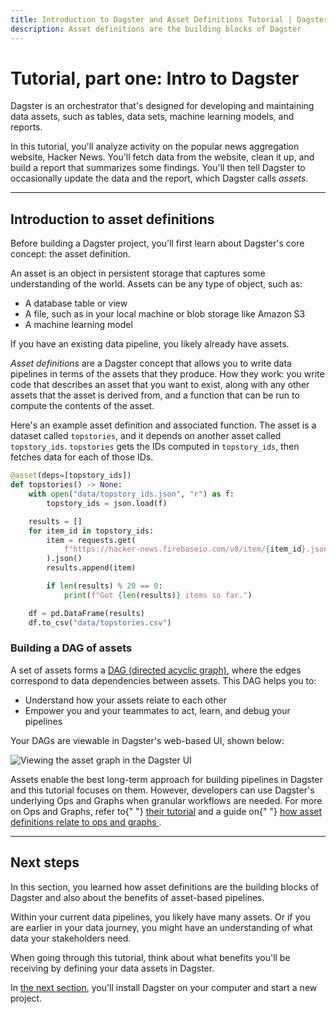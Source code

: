 ```yaml
---
title: Introduction to Dagster and Asset Definitions Tutorial | Dagster Docs
description: Asset definitions are the building blocks of Dagster
---
```


# Tutorial, part one: Intro to Dagster

Dagster is an orchestrator that's designed for developing and maintaining data assets, such as tables, data sets, machine learning models, and reports.

In this tutorial, you'll analyze activity on the popular news aggregation website, Hacker News. You'll fetch data from the website, clean it up, and build a report that summarizes some findings. You'll then tell Dagster to occasionally update the data and the report, which Dagster calls _assets_.

---

## Introduction to asset definitions

Before building a Dagster project, you'll first learn about Dagster's core concept: the asset definition.

An asset is an object in persistent storage that captures some understanding of the world. Assets can be any type of object, such as:

- A database table or view
- A file, such as in your local machine or blob storage like Amazon S3
- A machine learning model

If you have an existing data pipeline, you likely already have assets.

_Asset definitions_ are a Dagster concept that allows you to write data pipelines in terms of the assets that they produce. How they work: you write code that describes an asset that you want to exist, along with any other assets that the asset is derived from, and a function that can be run to compute the contents of the asset.

Here's an example asset definition and associated function. The asset is a dataset called `topstories`, and it depends on another asset called `topstory_ids`. `topstories` gets the IDs computed in `topstory_ids`, then fetches data for each of those IDs.

```python
@asset(deps=[topstory_ids])
def topstories() -> None:
    with open("data/topstory_ids.json", "r") as f:
        topstory_ids = json.load(f)

    results = []
    for item_id in topstory_ids:
        item = requests.get(
            f"https://hacker-news.firebaseio.com/v0/item/{item_id}.json"
        ).json()
        results.append(item)

        if len(results) % 20 == 0:
            print(f"Got {len(results)} items so far.")

    df = pd.DataFrame(results)
    df.to_csv("data/topstories.csv")
```

### Building a DAG of assets

A set of assets forms a [DAG (directed acyclic graph)](https://en.wikipedia.org/wiki/Directed_acyclic_graph), where the edges correspond to data dependencies between assets. This DAG helps you to:

- Understand how your assets relate to each other
- Empower you and your teammates to act, learn, and debug your pipelines

Your DAGs are viewable in Dagster's web-based UI, shown below:

<Image
alt="Viewing the asset graph in the Dagster UI"
src="/images/tutorial/asset-graph.png"
width={302}
height={405}
/>

<Note>
  Assets enable the best long-term approach for building pipelines in Dagster
  and this tutorial focuses on them. However, developers can use Dagster's
  underlying Ops and Graphs when granular workflows are needed. For more on Ops
  and Graphs, refer to{" "}
  <a href="/guides/dagster/intro-to-ops-jobs">their tutorial</a> and a guide on{" "}
  <a href="/guides/dagster/how-assets-relate-to-ops-and-graphs">
    how asset definitions relate to ops and graphs
  </a>
  .
</Note>

---

## Next steps

In this section, you learned how asset definitions are the building blocks of Dagster and also about the benefits of asset-based pipelines.

Within your current data pipelines, you likely have many assets. Or if you are earlier in your data journey, you might have an understanding of what data your stakeholders need.

When going through this tutorial, think about what benefits you'll be receiving by defining your data assets in Dagster.

In [the next section](/tutorial/setup), you'll install Dagster on your computer and start a new project.
